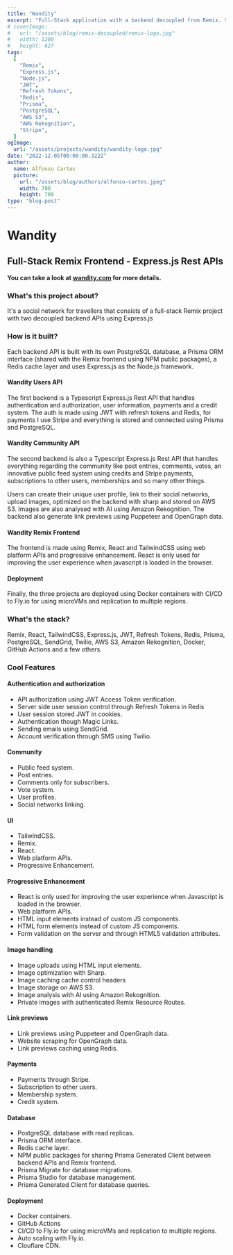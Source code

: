```yaml
---
title: "Wandity"
excerpt: "Full-Stack application with a backend decoupled from Remix. Stack: Remix, Express.js, Node.js, JWT, Refresh Tokens, Twilio, SendGrid, Redis, Prisma, PostgreSQL, AWS S3, Amazon Rekognition, Stripe, and a few others."
# coverImage:
#   url: "/assets/blog/remix-decoupled/remix-logo.jpg"
#   width: 1200
#   height: 627
tags:
  [
    "Remix",
    "Express.js",
    "Node.js",
    "JWT",
    "Refresh Tokens",
    "Redis",
    "Prisma",
    "PostgreSQL",
    "AWS S3",
    "AWS Rekognition",
    "Stripe",
  ]
ogImage:
  url: "/assets/projects/wandity/wandity-logo.jpg"
date: "2022-12-05T00:00:00.322Z"
author:
  name: Alfonso Cartes
  picture:
    url: "/assets/blog/authors/alfonso-cartes.jpeg"
    width: 700
    height: 700
type: "blog-post"
---
```


<div
  style={{
    width: "256px",
    height: "256px",
    marginBottom: "2rem",
  }}
>
  <LazyImage
    image={{
      url: "/assets/projects/wandity/wandity-logo.jpg",
      width: 1024,
      height: 1024,
      alt: "Wandity Logo",
    }}
  />
</div>

# Wandity

## Full-Stack Remix Frontend - Express.js Rest APIs

**You can take a look at [wandity.com](https://wandity.com) for more details.**

### What's this project about?

It's a social network for travellers that consists of a full-stack Remix project with two decoupled backend APIs using Express.js

### How is it built?

Each backend API is built with its own PostgreSQL database, a Prisma ORM interface (shared with the Remix frontend using NPM public packages), a Redis cache layer and uses Express.js as the Node.js framework.

#### Wandity Users API

The first backend is a Typescript Express.js Rest API that handles authentication and authorization, user information, payments and a credit system. The auth is made using JWT with refresh tokens and Redis, for payments I use Stripe and everything is stored and connected using Prisma and PostgreSQL.

#### Wandity Community API

The second backend is also a Typescript Express.js Rest API that handles everything regarding the community like post entries, comments, votes, an innovative public feed system using credits and Stripe payments, subscriptions to other users, memberships and so many other things.

Users can create their unique user profile, link to their social networks, upload images, optimized on the backend with sharp and stored on AWS S3. Images are also analysed with AI using Amazon Rekognition. The backend also generate link previews using Puppeteer and OpenGraph data.

#### Wandity Remix Frontend

The frontend is made using Remix, React and TailwindCSS using web platform APIs and progressive enhancement. React is only used for improving the user experience when javascript is loaded in the browser.

#### Deployment

Finally, the three projects are deployed using Docker containers with CI/CD to Fly.io for using microVMs and replication to multiple regions.

### What's the stack?

Remix, React, TailwindCSS, Express.js, JWT, Refresh Tokens, Redis, Prisma, PostgreSQL, SendGrid, Twilio, AWS S3, Amazon Rekognition, Docker, GitHub Actions and a few others.

### Cool Features

#### Authentication and authorization

- API authorization using JWT Access Token verification.
- Server side user session control through Refresh Tokens in Redis
- User session stored JWT in cookies.
- Authentication though Magic Links.
- Sending emails using SendGrid.
- Account verification through SMS using Twilio.

#### Community

- Public feed system.
- Post entries.
- Comments only for subscribers.
- Vote system.
- User profiles.
- Social networks linking.

#### UI

- TailwindCSS.
- Remix.
- React.
- Web platform APIs.
- Progressive Enhancement.

#### Progressive Enhancement

- React is only used for improving the user experience when Javascript is loaded in the browser.
- Web platform APIs.
- HTML input elements instead of custom JS components.
- HTML form elements instead of custom JS components.
- Form validation on the server and through HTML5 validation attributes.

#### Image handling

- Image uploads using HTML input elements.
- Image optimization with Sharp.
- Image caching cache control headers
- Image storage on AWS S3.
- Image analysis with AI using Amazon Rekognition.
- Private images with authenticated Remix Resource Routes.

#### Link previews

- Link previews using Puppeteer and OpenGraph data.
- Website scraping for OpenGraph data.
- Link previews caching using Redis.

#### Payments

- Payments through Stripe.
- Subscription to other users.
- Membership system.
- Credit system.

#### Database

- PostgreSQL database with read replicas.
- Prisma ORM interface.
- Redis cache layer.
- NPM public packages for sharing Prisma Generated Client between backend APIs and Remix frontend.
- Prisma Migrate for database migrations.
- Prisma Studio for database management.
- Prisma Generated Client for database queries.

#### Deployment

- Docker containers.
- GitHub Actions
- CI/CD to Fly.io for using microVMs and replication to multiple regions.
- Auto scaling with Fly.io.
- Clouflare CDN.
